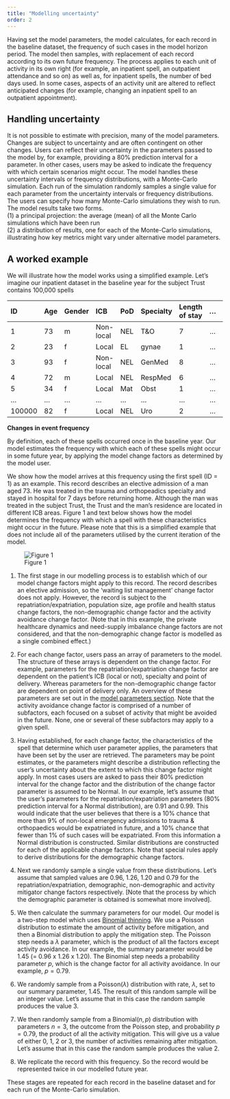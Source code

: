 ```yaml
---
title: "Modelling uncertainty"
order: 2
---
```


Having set the model parameters, the model calculates, for each record in the baseline dataset, the frequency of such cases in the model horizon period.  The model then samples, with replacement of each record according to its own future frequency.  The process applies to each unit of activity in its own right (for example, an inpatient spell, an outpatient attendance and so on) as well as, for inpatient spells, the number of bed days used.  In some cases, aspects of an activity unit are altered to reflect anticipated changes (for example, changing an inpatient spell to an outpatient appointment). 

## Handling uncertainty

It is not possible to estimate with precision, many of the model parameters. Changes are subject to uncertainty and are often contingent on other changes.  Users can reflect their uncertainty in the parameters passed to the model by, for example, providing a 80% prediction interval for a parameter. In other cases, users may be asked to indicate the frequency with which certain scenarios might occur.
The model handles these uncertainty intervals or frequency distributions, with a Monte-Carlo simulation.  Each run of the simulation randomly samples a single value for each parameter from the uncertainty intervals or frequency distributions.  The users can specify how many Monte-Carlo simulations they wish to run.  The model results take two forms.   
(1) a principal projection: the average (mean) of all the Monte Carlo simulations which have been run  
(2) a distribution of results, one for each of the Monte-Carlo simulations, illustrating how key metrics might vary under alternative model parameters.

## A worked example

We will illustrate how the model works using a simplified example.  Let's imagine our inpatient dataset in the baseline year for the subject Trust contains 100,000 spells

| ID     | Age | Gender | ICB       | PoD | Specialty | Length of stay | ... | Discharge method | 
| :----- | :-- | :----- | :-------- | :-- | :-------- | :------------- | :-: | :--------------- | 
| 1      | 73  | m      | Non-local | NEL | T&O       | 7              | ... | 1                | 
| 2      | 23  | f      | Local     | EL  | gynae     | 1              | ... | 1                | 
| 3      | 93  | f      | Non-local | NEL | GenMed    | 8              | ... | 1                | 
| 4      | 72  | m      | Local     | NEL | RespMed   | 6              | ... | 4                | 
| 5      | 34  | f      | Local     | Mat | Obst      | 1              | ... | 1                | 
| ...    | ... | ...    | ...       | ... | ...       | ...            | ... | ...              | 
| 100000 | 82  | f      | Local     | NEL | Uro       | 2              | ... | 1                | 

**Changes in event frequency**

By definition, each of these spells occurred once in the baseline year.  Our model estimates the frequency with which each of these spells might occur in some future year, by applying the model change factors as determined by the model user.  

We show how the model arrives at this frequency using the first spell (ID = 1) as an example.  This record describes an elective admission of a man aged 73.  He was treated in the trauma and orthopeadics specialty and stayed in hospital for 7 days before returning home.  Although the man was treated in the subject Trust, the Trust and the man's residence are located in different ICB areas.  Figure 1 and text below shows how the model determines the frequency with which a spell with these characteristics might occur in the future. Please note that this is a simplified example that does not include all of the parameters utilised by the current iteration of the model.

![Figure 1](modelling_uncertainty-example_adjustment.png)

1. The first stage in our modelling process is to establish which of our model change factors might apply to this record.   The record describes an elective admission, so the 'waiting list management' change factor does not apply.  However, the record is subject to the repatriation/expatriation, population size, age profile and health status change factors, the non-demographic change factor and the activity avoidance change factor.  (Note that in this example, the private healthcare dynamics and need-supply imbalance change factors are not considered, and that the non-demographic change factor is modelled as a single combined effect.)

1. For each change factor, users pass an array of parameters to the model.  The structure of these arrays is dependent on the change factor.  For example, parameters for the repatriation/expatriation change factor are dependent on the patient's ICB (local or not), specialty and point of delivery.  Whereas parameters for the non-demographic change factor are dependent on point of delivery only.  An overview of these parameters are set out in the [model parameters section](../user_guide/setting_the_parameters.qmd). Note that the activity avoidance change factor is comprised of a number of subfactors, each focused on a subset of activity that might be avoided in the future.  None, one or several of these subfactors may apply to a given spell.  

1. Having established, for each change factor, the characteristics of the spell that determine which user parameter applies, the parameters that have been set by the user are retrieved.  The parameters may be point estimates, or the parameters might describe a distribution reflecting the user's uncertainty about the extent to which this change factor might apply.  In most cases users are asked to pass their 80% prediction interval for the change factor and the distribution of the change factor parameter is assumed to be Normal. In our example, let's assume that the user's parameters for the repatriation/expatriation parameters (80% prediction interval for a Normal distribution), are 0.91 and 0.99. This would indicate that the user believes that there is a 10% chance that more than 9% of non-local emergency admissions to trauma & orthopaedics would be expatriated in future, and a 10% chance that fewer than 1% of such cases will be expatriated.  From this information a Normal distribution is constructed. Similar distributions are constructed for each of the applicable change factors.  Note that special rules apply to derive distributions for the demographic change factors.

1. Next we randomly sample a single value from these distributions.  Let's assume that sampled values are 0.96, 1.26, 1.20 and 0.79 for the repatriation/expatriation, demographic, non-demographic and activity mitigator change factors respectively.  [Note that the process by which the demographic parameter is obtained is somewhat more involved].

1. We then calculate the summary parameters for our model. Our model is a two-step model which uses [Binomial thinning](https://connect.strategyunitwm.nhs.uk/technical-note/binomial-thinning/binomial-thinning.html). We use a Poisson distribution to estimate the amount of activity before mitigation, and then a Binomial distribution to apply the mitigation step. The Poisson step needs a $\lambda$ parameter, which is the product of all the factors except activity avoidance. In our example, the summary parameter would be 1.45 (= 0.96 x 1.26 x 1.20). The Binomial step needs a probability parameter $p$, which is the change factor for all activity avoidance. In our example, $p = 0.79$.

1. We randomly sample from a $\text{Poisson}(\lambda)$ distribution with rate, $\lambda$, set to our summary parameter, 1.45.  The result of this random sample will be an integer value.  Let's assume that in this case the random sample produces the value 3.

1. We then randomly sample from a $\text{Binomial}(n,p)$ distribution with parameters $n = 3$, the outcome from the Poisson step, and probability $p = 0.79$, the product of all the activity mitigation. This will give us a value of either 0, 1, 2 or 3, the number of activities remaining after mitigation. Let's assume that in this case the random sample produces the value 2.

1. We replicate the record with this frequency.  So the record would be represented twice in our modelled future year.

These stages are repeated for each record in the baseline dataset and for each run of the Monte-Carlo simulation.
